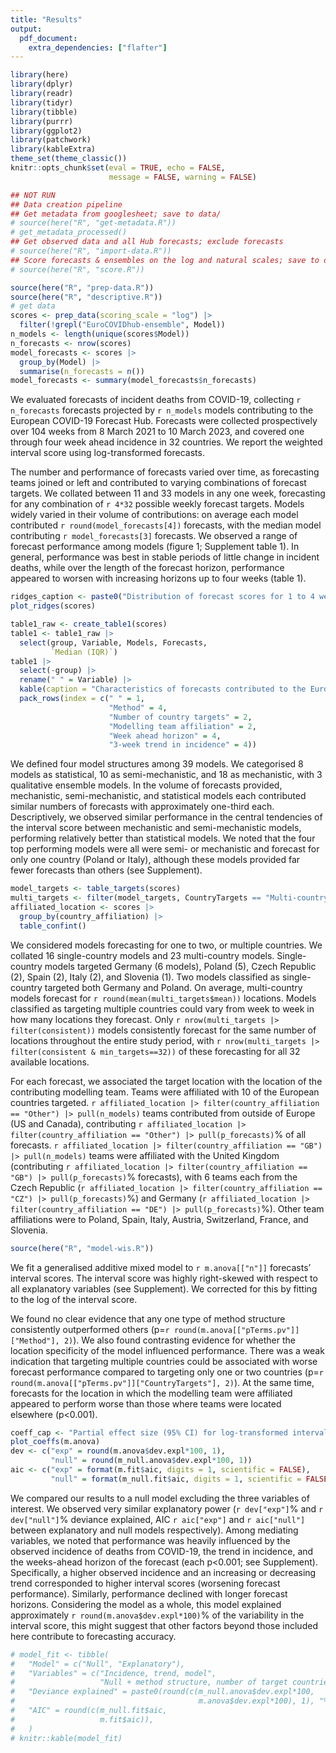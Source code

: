 ```yaml
---
title: "Results"
output: 
  pdf_document:
    extra_dependencies: ["flafter"]
---
```

<!--- RMarkdown set up --->
```r
library(here)
library(dplyr)
library(readr)
library(tidyr)
library(tibble)
library(purrr)
library(ggplot2)
library(patchwork)
library(kableExtra)
theme_set(theme_classic())
knitr::opts_chunk$set(eval = TRUE, echo = FALSE,
                      message = FALSE, warning = FALSE)
```

```r
## NOT RUN
## Data creation pipeline
## Get metadata from googlesheet; save to data/
# source(here("R", "get-metadata.R"))
# get_metadata_processed()
## Get observed data and all Hub forecasts; exclude forecasts
# source(here("R", "import-data.R"))
## Score forecasts & ensembles on the log and natural scales; save to data/
# source(here("R", "score.R"))
```

<!--- Describe scores data --->
```r
source(here("R", "prep-data.R"))
source(here("R", "descriptive.R"))
# get data
scores <- prep_data(scoring_scale = "log") |>
  filter(!grepl("EuroCOVIDhub-ensemble", Model))
n_models <- length(unique(scores$Model))
n_forecasts <- nrow(scores)
model_forecasts <- scores |> 
  group_by(Model) |> 
  summarise(n_forecasts = n())
model_forecasts <- summary(model_forecasts$n_forecasts)
```

We evaluated forecasts of incident deaths from COVID-19, collecting `r n_forecasts` forecasts projected by `r n_models` models contributing to the European COVID-19 Forecast Hub. Forecasts were collected prospectively over 104 weeks from 8 March 2021 to 10 March 2023, and covered one through four week ahead incidence in 32 countries. We report the weighted interval score using log-transformed forecasts.

The number and performance of forecasts varied over time, as forecasting teams joined or left and contributed to varying combinations of forecast targets. We collated between 11 and 33 models in any one week, forecasting for any combination of `r 4*32` possible weekly forecast targets. Models widely varied in their volume of contributions: on average each model contributed `r round(model_forecasts[4])` forecasts, with the median model contributing `r model_forecasts[3]` forecasts. We observed a range of forecast performance among models (figure 1; Supplement table 1). In general, performance was best in stable periods of little change in incident deaths, while over the length of the forecast horizon, performance appeared to worsen with increasing horizons up to four weeks (table 1). 


```r
ridges_caption <- paste0("Distribution of forecast scores for 1 to 4 week ahead forecasts across 32 locations over 104 weeks (N=", n_forecasts, "). Each distribution shows the interquartile range and median (vertical line) of interval scores across forecasts made by each model, with lower interval score indicating better predictive accuracy.")
plot_ridges(scores)
```

<!--- Describe models by model structure --->
```r
table1_raw <- create_table1(scores)
table1 <- table1_raw |>
  select(group, Variable, Models, Forecasts, 
         `Median (IQR)`) 
table1 |> 
  select(-group) |> 
  rename(" " = Variable) |> 
  kable(caption = "Characteristics of forecasts contributed to the European COVID-19 Forecast Hub, March 2021-2023.") |> 
  pack_rows(index = c(" " = 1,
                      "Method" = 4, 
                      "Number of country targets" = 2,
                      "Modelling team affiliation" = 2,
                      "Week ahead horizon" = 4,
                      "3-week trend in incidence" = 4))
```
<!--- Describe scores by method --->

We defined four model structures among 39 models. We categorised 8 models as statistical, 10 as semi-mechanistic, and 18 as mechanistic, with 3 qualitative ensemble models. In the volume of forecasts provided, mechanistic, semi-mechanistic, and statistical models each contributed similar numbers of forecasts with approximately one-third each. Descriptively, we observed similar performance in the central tendencies of the interval score between mechanistic and semi-mechanistic models, performing relatively better than statistical models. We noted that the four top performing models were all were semi- or mechanistic and forecast for only one country (Poland or Italy), although these models provided far fewer forecasts than others (see Supplement). 

<!--- Describe scores by target countries --->
```r
model_targets <- table_targets(scores)
multi_targets <- filter(model_targets, CountryTargets == "Multi-country")
affiliated_location <- scores |>
  group_by(country_affiliation) |> 
  table_confint()
```

We considered models forecasting for one to two, or multiple countries. We collated 16 single-country models and 23 multi-country models. Single-country models targeted Germany (6 models), Poland (5), Czech Republic (2), Spain (2), Italy (2), and Slovenia (1). Two models classified as single-country targeted both Germany and Poland. On average, multi-country models forecast for `r round(mean(multi_targets$mean))` locations. Models classified as targeting multiple countries could vary from week to week in how many locations they forecast. Only `r nrow(multi_targets |> filter(consistent))` models consistently forecast for the same number of locations throughout the entire study period, with `r nrow(multi_targets |> filter(consistent & min_targets==32))` of these forecasting for all 32 available locations.

For each forecast, we associated the target location with the location of the contributing modelling team. Teams were affiliated with 10 of the European countries targeted. `r affiliated_location |> filter(country_affiliation == "Other") |> pull(n_models)` teams contributed from outside of Europe (US and Canada), contributing `r affiliated_location |> filter(country_affiliation == "Other") |> pull(p_forecasts)`% of all forecasts. `r affiliated_location |> filter(country_affiliation == "GB") |> pull(n_models)` teams were affiliated with the United Kingdom (contributing `r affiliated_location |> filter(country_affiliation == "GB") |> pull(p_forecasts)`% forecasts), with 6 teams each from the Czech Republic (`r affiliated_location |> filter(country_affiliation == "CZ") |> pull(p_forecasts)`%) and Germany (`r affiliated_location |> filter(country_affiliation == "DE") |> pull(p_forecasts)`%). Other team affiliations were to Poland, Spain, Italy, Austria, Switzerland, France, and Slovenia.

<!--- Model WIS --->
```r
source(here("R", "model-wis.R"))
```

We fit a generalised additive mixed model to `r m.anova[["n"]]` forecasts' interval scores. The interval score was highly right-skewed with respect to all explanatory variables (see Supplement). We corrected for this by fitting to the log of the interval score. 

We found no clear evidence that any one type of method structure consistently outperformed others (p=`r round(m.anova[["pTerms.pv"]]["Method"], 2)`). We also found contrasting evidence for whether the location specificity of the model influenced performance. There was a weak indication that targeting multiple countries could be associated with worse forecast performance compared to targeting only one or two countries (p=`r round(m.anova[["pTerms.pv"]]["CountryTargets"], 2)`). At the same time, forecasts for the location in which the modelling team were affiliated appeared to perform worse than those where teams were located elsewhere (p<0.001).

```r
coeff_cap <- "Partial effect size (95% CI) for log-transformed interval score"
plot_coeffs(m.anova)
dev <- c("exp" = round(m.anova$dev.expl*100, 1),
         "null" = round(m_null.anova$dev.expl*100, 1))
aic <- c("exp" = format(m.fit$aic, digits = 1, scientific = FALSE),
         "null" = format(m_null.fit$aic, digits = 1, scientific = FALSE))
```

We compared our results to a null model excluding the three variables of interest. We observed very similar explanatory power (`r dev["exp"]`% and `r dev["null"]`% deviance explained, AIC `r aic["exp"]` and `r aic["null"]` between explanatory and null models respectively). Among mediating variables, we noted that performance was heavily influenced by the observed incidence of deaths from COVID-19, the trend in incidence, and the weeks-ahead horizon of the forecast (each p<0.001; see Supplement). Specifically, a higher observed incidence and an increasing or decreasing trend corresponded to higher interval scores (worsening forecast performance). Similarly, performance declined with longer forecast horizons. Considering the model as a whole, this model explained approximately `r round(m.anova$dev.expl*100)`% of the variability in the interval score, this might suggest that other factors beyond those included here contribute to forecasting accuracy.

```r
# model_fit <- tibble(
#   "Model" = c("Null", "Explanatory"),
#   "Variables" = c("Incidence, trend, model",
#                   "Null + method structure, number of target countries, affiliation of institute to target country"),
#   "Deviance explained" = paste0(round(c(m_null.anova$dev.expl*100,
#                                         m.anova$dev.expl*100), 1), "%"),
#   "AIC" = round(c(m_null.fit$aic, 
#                   m.fit$aic)),
#   )
# knitr::kable(model_fit)
```

